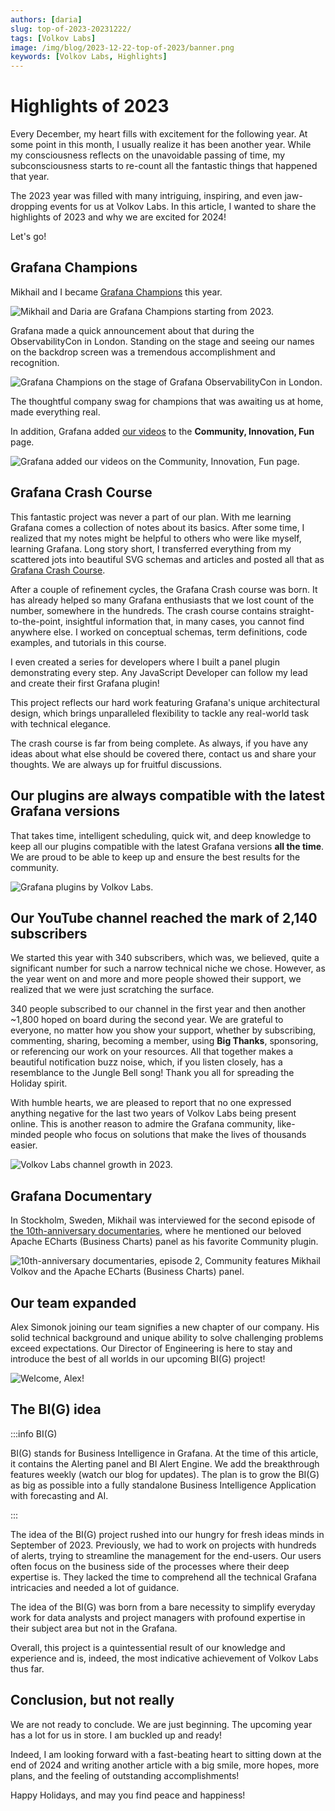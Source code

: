 ```yaml
---
authors: [daria]
slug: top-of-2023-20231222/
tags: [Volkov Labs]
image: /img/blog/2023-12-22-top-of-2023/banner.png
keywords: [Volkov Labs, Highlights]
---
```



# Highlights of 2023

Every December, my heart fills with excitement for the following year. At some point in this month, I usually realize it has been another year. While my consciousness reflects on the unavoidable passing of time, my subconsciousness starts to re-count all the fantastic things that happened that year.

The 2023 year was filled with many intriguing, inspiring, and even jaw-dropping events for us at Volkov Labs. In this article, I wanted to share the highlights of 2023 and why we are excited for 2024!

Let's go!

## Grafana Champions

Mikhail and I became [Grafana Champions](https://grafana.com/community/champions/) this year.

<Image
  title="Mikhail and Daria are Grafana Champions starting from 2023."
  src="/img/blog/2023-12-22-top-of-2023/champs.png"
/>

Grafana made a quick announcement about that during the ObservabilityCon in London. Standing on the stage and seeing our names on the backdrop screen was a tremendous accomplishment and recognition.

<Image
  title="Grafana Champions on the stage of Grafana ObservabilityCon in London."
  src="/img/blog/2023-12-22-top-of-2023/stage.png"
/>

The thoughtful company swag for champions that was awaiting us at home, made everything real.

In addition, Grafana added [our videos](https://grafana.com/story-of-grafana/?plcmt=learn-nav) to the **Community, Innovation, Fun** page.

<Image
  title="Grafana added our videos on the Community, Innovation, Fun page."
  src="/img/blog/2023-12-22-top-of-2023/fun.png"
/>

## Grafana Crash Course

This fantastic project was never a part of our plan. With me learning Grafana comes a collection of notes about its basics. After some time, I realized that my notes might be helpful to others who were like myself, learning Grafana. Long story short, I transferred everything from my scattered jots into beautiful SVG schemas and articles and posted all that as <a href='/grafana'>Grafana Crash Course</a>.

After a couple of refinement cycles, the Grafana Crash course was born. It has already helped so many Grafana enthusiasts that we lost count of the number, somewhere in the hundreds. The crash course contains straight-to-the-point, insightful information that, in many cases, you cannot find anywhere else. I worked on conceptual schemas, term definitions, code examples, and tutorials in this course.

I even created a series for developers where I built a panel plugin demonstrating every step. Any JavaScript Developer can follow my lead and create their first Grafana plugin!

This project reflects our hard work featuring Grafana's unique architectural design, which brings unparalleled flexibility to tackle any real-world task with technical elegance.

The crash course is far from being complete. As always, if you have any ideas about what else should be covered there, contact us and share your thoughts. We are always up for fruitful discussions.

## Our plugins are always compatible with the latest Grafana versions

That takes time, intelligent scheduling, quick wit, and deep knowledge to keep all our plugins compatible with the latest Grafana versions **all the time**. We are proud to be able to keep up and ensure the best results for the community.

<Image title="Grafana plugins by Volkov Labs." src="/img/suite.png" />

## Our YouTube channel reached the mark of 2,140 subscribers

We started this year with 340 subscribers, which was, we believed, quite a significant number for such a narrow technical niche we chose. However, as the year went on and more and more people showed their support, we realized that we were just scratching the surface.

340 people subscribed to our channel in the first year and then another ~1,800 hoped on board during the second year. We are grateful to everyone, no matter how you show your support, whether by subscribing, commenting, sharing, becoming a member, using **Big Thanks**, sponsoring, or referencing our work on your resources. All that together makes a beautiful notification buzz noise, which, if you listen closely, has a resemblance to the Jungle Bell song! Thank you all for spreading the Holiday spirit.

With humble hearts, we are pleased to report that no one expressed anything negative for the last two years of Volkov Labs being present online. This is another reason to admire the Grafana community, like-minded people who focus on solutions that make the lives of thousands easier.

<Image
  title="Volkov Labs channel growth in 2023."
  src="/img/blog/2023-12-22-top-of-2023/subs.png"
/>

## Grafana Documentary

In Stockholm, Sweden, Mikhail was interviewed for the second episode of [the 10th-anniversary documentaries](https://youtube.com/watch?v=lbBQk_QPnEs), where he mentioned our beloved Apache ECharts (Business Charts) panel as his favorite Community plugin.

<Image
  title="10th-anniversary documentaries, episode 2, Community features Mikhail Volkov and the Apache ECharts (Business Charts) panel."
  src="/img/blog/2023-12-22-top-of-2023/docu.png"
/>

## Our team expanded

Alex Simonok joining our team signifies a new chapter of our company. His solid technical background and unique ability to solve challenging problems exceed expectations. Our Director of Engineering is here to stay and introduce the best of all worlds in our upcoming BI(G) project!

<Image title="Welcome, Alex!" src="/img/blog/2023-12-22-top-of-2023/team.png" />

## The BI(G) idea

:::info BI(G)

BI(G) stands for Business Intelligence in Grafana. At the time of this article, it contains the Alerting panel and BI Alert Engine. We add the breakthrough features weekly (watch our blog for updates). The plan is to grow the BI(G) as big as possible into a fully standalone Business Intelligence Application with forecasting and AI.

:::

The idea of the BI(G) project rushed into our hungry for fresh ideas minds in September of 2023. Previously, we had to work on projects with hundreds of alerts, trying to streamline the management for the end-users. Our users often focus on the business side of the processes where their deep expertise is. They lacked the time to comprehend all the technical Grafana intricacies and needed a lot of guidance.

The idea of the BI(G) was born from a bare necessity to simplify everyday work for data analysts and project managers with profound expertise in their subject area but not in the Grafana.

Overall, this project is a quintessential result of our knowledge and experience and is, indeed, the most indicative achievement of Volkov Labs thus far.

## Conclusion, but not really

We are not ready to conclude. We are just beginning. The upcoming year has a lot for us in store. I am buckled up and ready!

Indeed, I am looking forward with a fast-beating heart to sitting down at the end of 2024 and writing another article with a big smile, more hopes, more plans, and the feeling of outstanding accomplishments!

Happy Holidays, and may you find peace and happiness!
